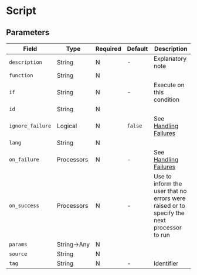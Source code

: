 
# Script

## Parameters

|Field|Type|Required|Default|Description|
|---|---|---|---|---|
|`description`|String|N|-|Explanatory note|
|`function`|String|N|||
|`if`|String|N|-|Execute on this condition|
|`id`|String|N|||
|`ignore_failure`|Logical|N|`false`|See [Handling Failures](../handling-failures.mdx)|
|`lang`|String|N|||
|`on_failure`|Processors|N|-|See [Handling Failures](../handling-failures.mdx)|
|`on_success`|Processors|N|-|Use to inform the user that no errors were raised or to specify the next processor to run|
|`params`|String$\rightarrow$Any|N|||
|`source`|String|N|||
|`tag`|String|N|-|Identifier|
